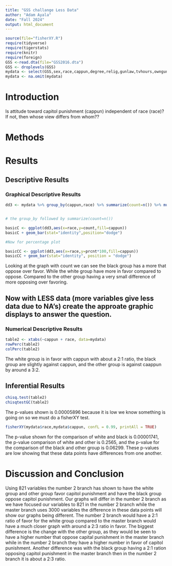 ```yaml
---
title: "GSS challange Less Data"
author: "Adam Ayala"
date: "Fall 2024"
output: html_document
---
```




```r
source(file="fisherXY.R")
require(tidyverse)
require(tigerstats)
require(knitr)
require(foreign)
GSS <-read.dta(file="GSS2016.dta")
GSS <- droplevels(GSS)
mydata <- select(GSS,sex,race,cappun,degree,relig,gunlaw,tvhours,owngun,age,wordsum)
mydata <- na.omit(mydata)
```

# Introduction

<!--In this section you explain what you are trying to show.  Where did the data come from?  What is the research or other question you are trying to answer?.  If you skimp in this section expect to be marked down in your grade. Paint a picture of the project a couple of paragraphs is expected!-->

Is attitude toward capitol punishment (cappun) independent of race (race)?
If not, then whose view differs from whom??

# Methods

<!--Decide on your methods:  use "variable analysis" or other appropriate descriptors.  Make sure to choose at least one graphical method and at least one numerical method. Discuss what data manipulations may be needed for example subsetting or other binning procedures and what sort of graphical displays and inferential tools will be used!-->

# Results

<!--Divide this section into two sub-sections:  One for your descriptive  results and one for your inferential results.!-->

## Descriptive Results
### Graphical Descriptive Results

<!--Graphical results here.  Make sure to show your code.  Provide appropriate labels for axes, giving units if possible, and provide a good title for the graph, too.  Use the graphical results to describe the patterns if any that exist in the data as focused toward the research question. Bottom line is to explain the features of the graph that are relevant to conforming or departing to what is expected by your null hypothesis !-->

```r
dd3 <- mydata %>% group_by(cappun,race) %>% summarize(count=n()) %>% mutate(prcnt=count/sum(count))


# the group_by followed by summarize(count=n())

basicC <- ggplot(dd3,aes(x=race,y=count,fill=cappun))
basicC + geom_bar(stat="identity",position="dodge")

#Now for percentage plot

basicCC <- ggplot(dd3,aes(x=race,y=prcnt*100,fill=cappun)) 
basicCC + geom_bar(stat="identity", position = "dodge")
```

Looking at the graph with count we can see the black group has a more that oppose over favor. While the white group have more in favor compared to oppose. Compared to the other group having a very small difference of more opposing over favoring. 




## Now with LESS data (more variables give less data due to NA's) create the approate graphic displays to answer the question.





### Numerical Descriptive Results

<!--Numerical results go here. Use the numerical results to describe the patterns if any that exist in the data as focused toward the research question!-->

```r
table2 <- xtabs(~cappun + race, data=mydata)
rowPerc(table2)
colPerc(table2)
```

The white group is in favor with cappun with about a 2:1 ratio, the black group are slightly against cappun, and the other group is against caappun by around a 3:2. 


## Inferential Results

<!--State hypothesis clearly.  Make sure your discussion of the inferential test covers all the aspects that the test output produces, such as test statistic, p-value etc.  Make a decision about the null hypothesis, explain the assumptions on which the selected test/procedure was based, and why the chosen procedure satisfys the assumptions and is appropriate to answer the research question!-->

```r
chisq.test(table2)
chisqtestGC(table2)
```

The p-values shown is 0.00005896 because it is low we know something is going on so we must do a fisherXY test. 

```r
fisherXY(mydata$race,mydata$cappun, confL = 0.99, printAll = TRUE)
```

The p-value shown for the comparison of white and black is 0.00001741, the p-value comparison of white and other is 0.2565, and the p-value for the comparison of the black and other group is 0.06299. These p-values are low showing that these data points have differences from one another.

# Discussion and Conclusion

<!--Discussion and conclusion here.  If you found a relationship be sure to consider whether the relationship occurs because one of the variavbles causes the other, or whether they perhasps are related for some other reason.  Watch the chapter 6 videos from the GeorgeTown videos collection.!-->

Using 821 variables the number 2 branch has shown to have the white group and other group favor capitol punishment and have the black group oppose capitol punishment. Our graphs will differ in the number 2 branch as we have focused our variables to 821 in the number 2 branch while the master branch uses 3000 variables the difference in these data points will show our graphs being different. The number 2 branch would have a 2:1 ratio of favor for the white group compared to the master branch would have a much closer graph with around a 2:3 ratio in favor. The biggest difference is the change with the other group, as they would be seen to have a higher number that oppose capital punishment in the master branch while in the number 2 branch they have a higher number in favor of capitol punishment. Another difference was with the black group having a 2:1 ration opposing capitol punishment in the master branch then in the number 2 branch it is about a 2:3 ratio. 